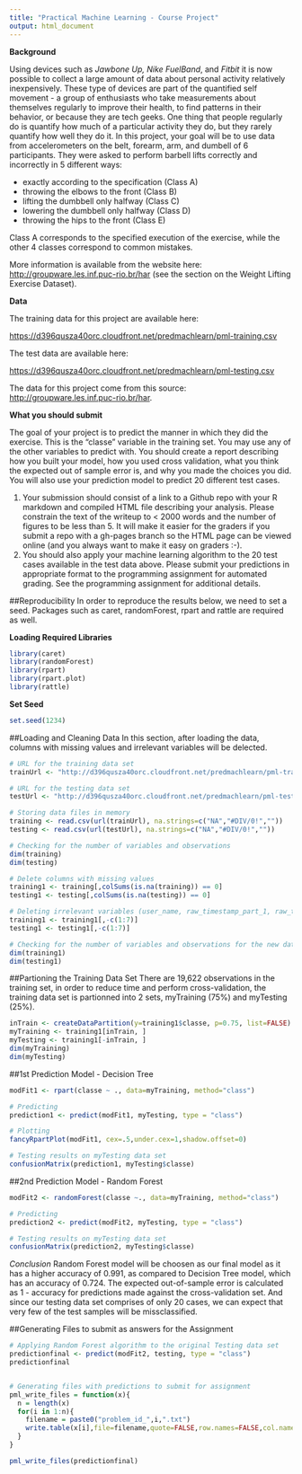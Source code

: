 ```yaml
---
title: "Practical Machine Learning - Course Project"
output: html_document
---
```


**Background**

Using devices such as *Jawbone Up, Nike FuelBand*, and *Fitbit* it is now possible to collect a large amount of data about personal activity relatively inexpensively. These type of devices are part of the quantified self movement - a group of enthusiasts who take measurements about themselves regularly to improve their health, to find patterns in their behavior, or because they are tech geeks. One thing that people regularly do is quantify how much of a particular activity they do, but they rarely quantify how well they do it. In this project, your goal will be to use data from accelerometers on the belt, forearm, arm, and dumbell of 6 participants. They were asked to perform barbell lifts correctly and incorrectly in 5 different ways: 

- exactly according to the specification (Class A)
- throwing the elbows to the front (Class B)
- lifting the dumbbell only halfway (Class C)
- lowering the dumbbell only halfway (Class D)
- throwing the hips to the front (Class E)

Class A corresponds to the specified execution of the exercise, while the other 4 classes correspond to common mistakes.

More information is available from the website here: <http://groupware.les.inf.puc-rio.br/har> (see the section on the Weight Lifting Exercise Dataset). 

**Data**

The training data for this project are available here: 

<https://d396qusza40orc.cloudfront.net/predmachlearn/pml-training.csv>

The test data are available here: 

<https://d396qusza40orc.cloudfront.net/predmachlearn/pml-testing.csv>

The data for this project come from this source: <http://groupware.les.inf.puc-rio.br/har>.

**What you should submit**

The goal of your project is to predict the manner in which they did the exercise. This is the "classe" variable in the training set. You may use any of the other variables to predict with. You should create a report describing how you built your model, how you used cross validation, what you think the expected out of sample error is, and why you made the choices you did. You will also use your prediction model to predict 20 different test cases. 

1. Your submission should consist of a link to a Github repo with your R markdown and compiled HTML file describing your analysis. Please constrain the text of the writeup to < 2000 words and the number of figures to be less than 5. It will make it easier for the graders if you submit a repo with a gh-pages branch so the HTML page can be viewed online (and you always want to make it easy on graders :-).
2. You should also apply your machine learning algorithm to the 20 test cases available in the test data above. Please submit your predictions in appropriate format to the programming assignment for automated grading. See the programming assignment for additional details. 

##Reproducibility
In order to reproduce the results below, we need to set a seed.
Packages such as caret, randomForest, rpart and rattle are required as well.

**Loading Required Libraries**
```r
library(caret)
library(randomForest)
library(rpart)
library(rpart.plot)
library(rattle)
```

**Set Seed**
```r
set.seed(1234)
```

##Loading and Cleaning Data
In this section, after loading the data, columns with missing values and irrelevant variables will be delected.

```r
# URL for the training data set
trainUrl <- "http://d396qusza40orc.cloudfront.net/predmachlearn/pml-training.csv"

# URL for the testing data set
testUrl <- "http://d396qusza40orc.cloudfront.net/predmachlearn/pml-testing.csv"

# Storing data files in memory
training <- read.csv(url(trainUrl), na.strings=c("NA","#DIV/0!",""))
testing <- read.csv(url(testUrl), na.strings=c("NA","#DIV/0!",""))

# Checking for the number of variables and observations
dim(training)
dim(testing)

# Delete columns with missing values
training1 <- training[,colSums(is.na(training)) == 0]
testing1 <- testing[,colSums(is.na(testing)) == 0]

# Deleting irrelevant variables (user_name, raw_timestamp_part_1, raw_timestamp_part_, 2 cvtd_timestamp, new_window, and num_window; columns 1 to 7)
training1 <- training1[,-c(1:7)]
testing1 <- testing1[,-c(1:7)]

# Checking for the number of variables and observations for the new data set
dim(training1)
dim(testing1)
```

##Partioning the Training Data Set
There are 19,622 observations in the training set, in order to reduce time and perform cross-validation, the training data set is partionned into 2 sets, myTraining (75%) and myTesting (25%).

```r
inTrain <- createDataPartition(y=training1$classe, p=0.75, list=FALSE)
myTraining <- training1[inTrain, ]
myTesting <- training1[-inTrain, ]
dim(myTraining)
dim(myTesting)
```

##1st Prediction Model - Decision Tree

```r
modFit1 <- rpart(classe ~ ., data=myTraining, method="class")

# Predicting
prediction1 <- predict(modFit1, myTesting, type = "class")

# Plotting
fancyRpartPlot(modFit1, cex=.5,under.cex=1,shadow.offset=0)

# Testing results on myTesting data set
confusionMatrix(prediction1, myTesting$classe)
```

##2nd Prediction Model - Random Forest

```r
modFit2 <- randomForest(classe ~., data=myTraining, method="class")

# Predicting
prediction2 <- predict(modFit2, myTesting, type = "class")

# Testing results on myTesting data set
confusionMatrix(prediction2, myTesting$classe)
```

*Conclusion*
Random Forest model will be choosen as our final model as it has a higher accuracy of 0.991, as compared to Decision Tree model, which has an accuracy of 0.724. The expected out-of-sample error is calculated as 1 - accuracy for predictions made against the cross-validation set. And since our testing data set comprises of only 20 cases, we can expect that very few of the test samples will be missclassified.

##Generating Files to submit as answers for the Assignment

```r
# Applying Random Forest algorithm to the original Testing data set
predictionfinal <- predict(modFit2, testing, type = "class")
predictionfinal


# Generating files with predictions to submit for assignment
pml_write_files = function(x){
  n = length(x)
  for(i in 1:n){
    filename = paste0("problem_id_",i,".txt")
    write.table(x[i],file=filename,quote=FALSE,row.names=FALSE,col.names=FALSE)
  }
}

pml_write_files(predictionfinal)
```